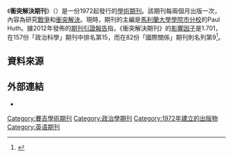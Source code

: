{{Infobox journal
| title = 衝突解決期刊<br/>Journal of Conflict Resolution
|cover = 
|discipline = [[和平與衝突研究|和平與衝突研究]]
| language     = [[英文|英文]]
|abbreviation = J. Confl. Resolut.
|editor = Paul Huth
|publisher = [[賽吉出版公司|賽吉出版公司]]
|country =
|frequency = 雙月刊
|history = 1957年至今
|openaccess =
|impact = 1.701
|impact-year = 2012
|website = http://www.sagepub.com/journals/Journal200764/title
|link1 = http://jcr.sagepub.com/content/current
|link1-name = 線上觀看
|link2 = http://jcr.sagepub.com/content
|link2-name = 線上瀏覽
|ISSN = 0022-0027
|eISSN = 1552-8766
|LCCN = 59062807
|OCLC= 615542569
}}

《'''衝突解決期刊'''》（{{lang|en|Journal of Conflict Resolution}}）是一份1972起發行的[[學術期刊|學術期刊]]。該期刊每兩個月出版一次，內容為研究[[戰爭|戰爭]]和[[衝突解決|衝突解決]]。現時，期刊的主編是[[馬利蘭大學學院市分校|馬利蘭大學學院市分校]]的Paul Huth。據2012年發佈的[[期刊引證報告|期刊引證報告]]指，《衝突解決期刊》的[[影響因子|影響因子]]是1.701，在157份「政治科學」期刊中排名第15，而在82份「國際關係」期刊則名列第9<ref>{{cite web|url=http://www.wiley.com/bw/journal.asp?ref=0092-5853|title=American Journal of Political Science – Journal Information|format=|work=|accessdate=2009-08-29|deadurl=yes|archiveurl=https://web.archive.org/web/20090822120238/http://www.wiley.com/bw/journal.asp?ref=0092-5853|archivedate=2009-08-22}}</ref>。

== 資料來源 ==
{{reflist}}

== 外部連結 ==
* {{Official|1=http://www.sagepub.com/journals/Journal200764/title}}

[[Category:賽吉學術期刊|Category:賽吉學術期刊]]
[[Category:政治學期刊|Category:政治學期刊]]
[[Category:1972年建立的出版物|Category:1972年建立的出版物]]
[[Category:英语期刊|Category:英语期刊]]
{{Academic-journal-stub}}